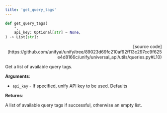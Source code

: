 ```yaml
---
title: 'get_query_tags'
---
```


```python
def get_query_tags(
    *,
    api_key: Optional[str] = None,
) -> List[str]:
```

<p align="right">[source code](https://github.com/unifyai/unify/tree/89023d69fc210af92ff13c297cc9f625e4d8166c/unify/universal_api/utils/queries.py#L10)</p>

Get a list of available query tags.

**Arguments**:

- `api_key` - If specified, unify API key to be used. Defaults



**Returns**:

A list of available query tags if successful, otherwise an empty list.
